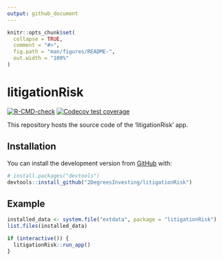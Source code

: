 ```yaml
---
output: github_document
---
```


<!-- README.md is generated from README.Rmd. Please edit that file -->

```r
knitr::opts_chunk$set(
  collapse = TRUE,
  comment = "#>",
  fig.path = "man/figures/README-",
  out.width = "100%"
)
```

# litigationRisk

<!-- badges: start -->
[![R-CMD-check](https://github.com/2DegreesInvesting/litigationRisk/workflows/R-CMD-check/badge.svg)](https://github.com/2DegreesInvesting/litigationRisk/actions)
[![Codecov test coverage](https://codecov.io/gh/2DegreesInvesting/litigationRisk/branch/main/graph/badge.svg)](https://codecov.io/gh/2DegreesInvesting/litigationRisk?branch=main)
<!-- badges: end -->

This repository hosts the source code of the 'litigationRisk' app.

## Installation

You can install the development version from [GitHub](https://github.com/) with:

``` r
# install.packages("devtools")
devtools::install_github("2DegreesInvesting/litigationRisk")
```

## Example

```r
installed_data <- system.file("extdata", package = "litigationRisk")
list.files(installed_data)

if (interactive()) {
  litigationRisk::run_app()
}
```
